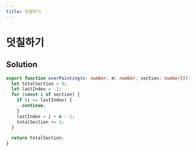 ```yaml
---
title: 덧칠하기
---
```


# 덧칠하기

## Solution

```typescript filename="solution.ts" copy
export function overPainting(n: number, m: number, section: number[]): number {
  let totalSection = 0;
  let lastIndex = -1;
  for (const i of section) {
    if (i <= lastIndex) {
      continue;
    }
    lastIndex = i + m - 1;
    totalSection += 1;
  }

  return totalSection;
}
```

<ProblemLink
  codingSite="programmers"
  href="https://school.programmers.co.kr/learn/courses/30/lessons/161989"
  title="덧칠하기"
/>
